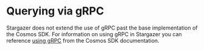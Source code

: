 # Querying via gRPC

Stargazer does not extend the use of gRPC past the base implementation of the Cosmos SDK.
For information on using gRPC in Stargazer you can reference [using gRPC](https://docs.cosmos.network/main/run-node/interact-node#using-grpc) 
from the Cosmos SDK documentation.